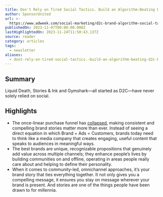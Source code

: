 ```yaml
---
title: Don't Rely on Tired Social Tactics. Build an Algorithm-Beating D2C Brand
author: SponsorUnited
url: >-
  https://www.adweek.com/social-marketing/d2c-brand-algorithm-social-tactics/?utm_source=Sailthru&utm_medium=email&utm_campaign=Newsletter%20Weekly%20Roundup:%20Retail%20Dive:%20DTC%2011-11-2023&utm_term=Retail%20Dive:%20DTC%20Weekender
publishedOn: 2023-11-07T00:00:00.000Z
lastHighlightedOn: 2023-11-24T11:50:43.137Z
source: reader
category: articles
tags:
  - newsletter
aliases:
  - dont-rely-on-tired-social-tactics.-build-an-algorithm-beating-d2c-brand
---
```

## Summary

Liquid Death, Stories & Ink and Gymshark—all started as D2C—have never solely relied on social.

## Highlights
- The once-linear purchase funnel has [collapsed](https://www.adweek.com/performance-marketing/your-organization-needs-an-updated-revenue-model/), making consistent and compelling brand stories matter more than ever. Instead of seeing a direct equation in which Brand + Ads = Customers, brands today need to think like a media company that creates engaging, useful content that speaks to audiences in meaningful ways.
- The best brands are unique, recognizable propositions that genuinely add value across multiple channels; they enhance people’s lives by building communities on and offline, operating in areas people really care about and helping to define their personality.
- When it comes to community-led, omnichannel approaches, it’s your brand story that ties everything together. It not only gives you a compelling message, it ensures you stay on message wherever your brand is present. And stories are one of the things people have been drawn to for millennia.
  [](https://adweek.com/brand-marketing/steve-os-latest-gnarly-stunt-a-water-tattoo-for-liquid-death/)
